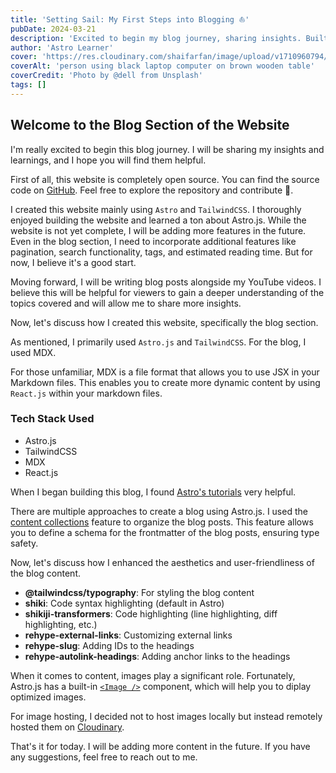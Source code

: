 ```yaml
---
title: 'Setting Sail: My First Steps into Blogging ⛵'
pubDate: 2024-03-21
description: 'Excited to begin my blog journey, sharing insights. Built my website with Astro and TailwindCSS, open source on GitHub.'
author: 'Astro Learner'
cover: 'https://res.cloudinary.com/shaifarfan/image/upload/v1710960794/shaifarfan.com/blog/setting-sail-my-first-steps-into-blogging/photo-1593642634315-48f5414c3ad9_bu2nnv.jpg'
coverAlt: 'person using black laptop computer on brown wooden table'
coverCredit: 'Photo by @dell from Unsplash'
tags: []
---
```



## Welcome to the Blog Section of the Website

I'm really excited to begin this blog journey. I will be sharing my insights and learnings, and I hope you will find them helpful.

First of all, this website is completely open source. You can find the source code on [GitHub](https://github.com/shaifarfan/shaifarfan.com). Feel free to explore the repository and contribute 🚀.

I created this website mainly using `Astro` and `TailwindCSS`. I thoroughly enjoyed building the website and learned a ton about Astro.js. While the website is not yet complete, I will be adding more features in the future. Even in the blog section, I need to incorporate additional features like pagination, search functionality, tags, and estimated reading time. But for now, I believe it's a good start.

Moving forward, I will be writing blog posts alongside my YouTube videos. I believe this will be helpful for viewers to gain a deeper understanding of the topics covered and will allow me to share more insights.

Now, let's discuss how I created this website, specifically the blog section.

As mentioned, I primarily used `Astro.js` and `TailwindCSS`. For the blog, I used MDX.

For those unfamiliar, MDX is a file format that allows you to use JSX in your Markdown files. This enables you to create more dynamic content by using `React.js` within your markdown files.

### Tech Stack Used

- Astro.js
- TailwindCSS
- MDX
- React.js

When I began building this blog, I found [Astro's tutorials](https://docs.astro.build/en/tutorial/) very helpful.

There are multiple approaches to create a blog using Astro.js. I used the [content collections](https://docs.astro.build/en/guides/content-collections/) feature to organize the blog posts. This feature allows you to define a schema for the frontmatter of the blog posts, ensuring type safety.

Now, let's discuss how I enhanced the aesthetics and user-friendliness of the blog content.

- **@tailwindcss/typography**: For styling the blog content
- **shiki**: Code syntax highlighting (default in Astro)
- **shikiji-transformers**: Code highlighting (line highlighting, diff highlighting, etc.)
- **rehype-external-links**: Customizing external links
- **rehype-slug**: Adding IDs to the headings
- **rehype-autolink-headings**: Adding anchor links to the headings

When it comes to content, images play a significant role. Fortunately, Astro.js has a built-in [`<Image />`](https://docs.astro.build/en/guides/images/#image--astroassets) component, which will help you to diplay optimized images.

For image hosting, I decided not to host images locally but instead remotely hosted them on [Cloudinary](https://cloudinary.com/).

That's it for today. I will be adding more content in the future. If you have any suggestions, feel free to reach out to me.
